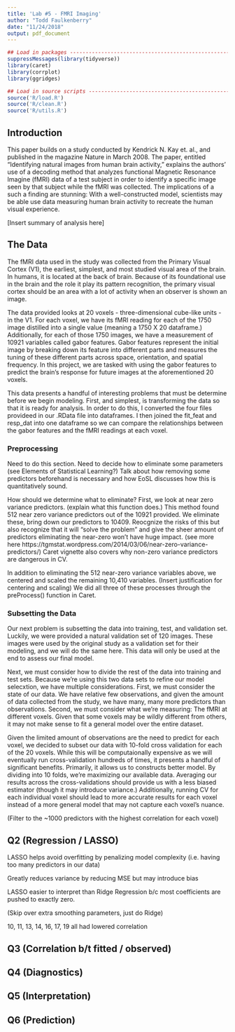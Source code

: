 ```yaml
---
title: 'Lab #5 - FMRI Imaging'
author: "Todd Faulkenberry"
date: "11/24/2018"
output: pdf_document
---
```


```r
## Load in packages -----------------------------------------------------------
suppressMessages(library(tidyverse))
library(caret)
library(corrplot)
library(ggridges)

## Load in source scripts -----------------------------------------------------
source('R/load.R')
source('R/clean.R')
source('R/utils.R')
```


## Introduction

This paper builds on a study conducted by Kendrick N. Kay et. al., and published in the magazine Nature in March 2008. The paper, entitled "Identifying natural images from human brain activity," explains the authors' use of a decoding method that analyzes functional Magnetic Resonance Imagine (fMRI) data of a test subject in order to identify a specific image seen by that subject while the fMRI was collected. The implications of a such a finding are stunning: With a well-constructed model, scientists may be able use data measuring human brain activity to recreate the human visual experience.

[Insert summary of analysis here]

## The Data

The fMRI data used in the study was collected from the Primary Visual Cortex (V1), the earliest, simplest, and most studied visual area of the brain. In humans, it is located at the back of brain. Because of its foundational use in the brain and the role it play its pattern recognition, the primary visual cortex should be an area with a lot of activity when an observer is shown an image. 

The data provided looks at 20 voxels - three-dimensional cube-like units - in the V1. For each voxel, we have its fMRI reading for each  of the 1750 image distilled into a single value (meaning a 1750 X 20 dataframe.) Additionally, for each of those 1750 images, we have a measurement of 10921 variables called gabor features. Gabor features represent the initial image by breaking down its feature into different parts and measures the tuning of these different parts across space, orientation, and spatial frequency. In this project, we are tasked with using the gabor features to predict the brain's response for future images at the aforementioned 20 voxels.

This data presents a handful of interesting problems that must be determine before we begin modeling. First, and simplest, is transforming the data so that it is ready for analysis. In order to do this, I converted the four files provideed in our .RData file into dataframes. I then joined the fit_feat and resp_dat into one dataframe so we can compare the relationships between the gabor features and the fMRI readings at each voxel.



### Preprocessing

Need to do this section. Need to decide how to eliminate some parameters (see Elements of Statistical Learning?) Talk about how removing some predictors beforehand is necessary and how EoSL discusses how this is quantitatively sound.

How should we determine what to eliminate? First, we look at near zero variance predictors. (explain what this function does.) This method found 512 near zero variance predictors out of the 10921 provided. We eliminate these, bring down our predictors to 10409. Reocgnize the risks of this but also recognize that it will "solve the problem" and give the sheer amount of predictors eliminating the near-zero won't have huge impact. (see more here https://tgmstat.wordpress.com/2014/03/06/near-zero-variance-predictors/) Caret vignette also covers why non-zero variance predictors are dangerous in CV.

In addition to eliminating the 512 near-zero variance variables above, we centered and scaled the remaining 10,410 variables. (Insert justification for centering and scaling) We did all three of these processes through the preProcess() function in Caret.

### Subsetting the Data

Our next problem is subsetting the data into training, test, and validation set. Luckily, we were provided a natural validation set of 120 images. These images were used by the original study as a validation set for their modeling, and we will do the same here. This data will only be used at the end to assess our final model.

Next, we must consider how to divide the rest of the data into training and test sets. Because we're using this two data sets to refine our model selecxtion, we have multiple considerations. First, we must consider the state of our data. We have relative few observations, and given the amount of data collected from the study, we have many, many more predictors than observations. Second, we must consider what we're measuring: The fMRI at different voxels. Given that some voxels may be wildly different from others, it may not make sense to fit a general model over the entire dataset. 

Given the limited amount of observations are the need to predict for each voxel, we decided to subset our data with 10-fold cross validation for each of the 20 voxels. While this will be computaionally expensive as we will eventually run cross-validation hundreds of times, it presents a handful of significant benefits. Primarily, it allows us to constructs better model. By dividing into 10 folds, we're maximizing our available data. Averaging our results across the cross-validations should provide us with a less biased estimator (though it may introduce variance.) Additionally, running CV for each individual voxel should lead to more accurate results for each voxel instead of a more general model that may not capture each voxel's nuance.

(Filter to the ~1000 predictors with the highest correlation for each voxel)

## Q2 (Regression / LASSO)

LASSO helps avoid overfitting by penalizing model complexity (i.e. having too many predictors in our data)

Greatly reduces variance by reducing MSE but may introduce bias

LASSO easier to interpret than Ridge Regression b/c most coefficients are pushed to exactly zero.

(Skip over extra smoothing parameters, just do Ridge)

10, 11, 13, 14, 16, 17, 19 all had lowered correlation

## Q3 (Correlation b/t fitted / observed)

## Q4 (Diagnostics)

## Q5 (Interpretation)

## Q6 (Prediction)